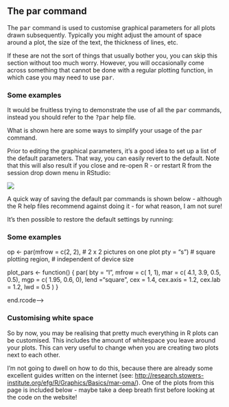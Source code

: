 <html>

<head>
<title>Getting Started with R - Scatterplots</title>
<link rel="stylesheet" type="text/css" href="stylesheet.css">

</head>

<body>

## The par command 

The <tt>par</tt> command is used to customise graphical parameters for all plots drawn subsequently. Typically you might adjust the amount of space around a plot, the size of the text, the thickness of lines, etc.

If these are not the sort of things that usually bother you, you can skip this section without too much worry. However, you will occasionally come across something that cannot be done with a regular plotting function, in which case you may need to use <tt>par</tt>.

### Some examples 

It would be fruitless trying to demonstrate the use of all the <tt>par</tt> commands, instead you should refer to the <tt>?par</tt> help file.

What is shown here are some ways to simplify your usage of the <tt>par</tt> command.

Prior to editing the graphical parameters, it's a good idea to set up a list of the default parameters. That way, you can easily revert to the default. Note that this will also result if you close and re-open R - or restart R from the session drop down menu in RStudio:

<img src="figure/restartR.png">

A quick way of saving the default par commands is shown below - although the R help files recommend against doing it - for what reason, I am not sure!

<!--begin.rcode
original_pars <- par(no.readonly = TRUE)
end.rcode-->

It's then possible to restore the default settings by running:

<!--begin.rcode
par(original_pars)
end.rcode-->

### Some examples 



op <- par(mfrow = c(2, 2), # 2 x 2 pictures on one plot
          pty = "s")       # square plotting region,
                           # independent of device size



plot_pars <- function() {
     par(
     bty = "l", 
     mfrow = c( 1, 1), 
     mar = c( 4.1, 3.9, 0.5, 0.5), 
     mgp = c( 1.95, 0.6, 0), 
     lend  ="square", 
     cex = 1.4, 
     cex.axis = 1.2, 
     cex.lab = 1.2,
     lwd = 0.5
     )
     }

end.rcode-->

### Customising white space 

So by now, you may be realising that pretty much everything in R plots can be customised. This includes the amount of whitespace you leave around your plots. This can very useful to change when you are creating two plots next to each other.

I'm not going to dwell on how to do this, because there are already some excellent guides written on the internet (see: <a href="http://research.stowers-institute.org/efg/R/Graphics/Basics/mar-oma/">http://research.stowers-institute.org/efg/R/Graphics/Basics/mar-oma/</a>). One of the plots from this page is included below - maybe take a deep breath first before looking at the code on the website!

<!--begin.rcode,"the_par_command-1",tidy=FALSE, echo=FALSE

GenericFigure <- function(ID, size1, size2)
{
  plot(0:10, 0:10, type="n", xlab="X", ylab="Y")
  text(5,5, ID, col="red", cex=size1)
  box("plot", col="red")
  mtext("Figure",
        SOUTH<-1, line=3, adj=1.0, cex=size2,   col="blue")
}


# Figure 1.  Default R Plot Area / Figure Area
Figure1 <- function()
{
  oldpar <- par(oma=c(0,0,0,0))  # default values
  GenericFigure("Plot Area", 3,2)
  box("figure", col="blue")
  par(oldpar)
}

Figure2A <- function()
{
  par(oma=c(2,2,2,2))
  GenericFigure("Plot Area", 3,2)

  Margins <- capture.output( par()$mar )
  Margins <- substr(Margins, 5, nchar(Margins))
  Margins <-
       paste("mar = c(", gsub(" ",",",Margins), ")", sep="")
  mtext(Margins,
        NORTH<-3, line=2, adj=0.0, cex=1.5, col="blue")

  # "figure" box and "inner" margin box same for single figure plot
  box("figure",lty="dashed", col="blue")
  box("inner", lty="dotted", col="green")

  mtext("Outer Margin Area",
        SOUTH<-1, line=0.4, adj=1.0, cex=1.5, col="green", outer=TRUE)
  box("outer", lty="solid", col="green")

  OuterMargins <- capture.output( par()$oma )
  OuterMargins <- substr(OuterMargins, 5, nchar(OuterMargins))
  OuterMargins <-
       paste("oma = c(", gsub(" ",",",OuterMargins), ")", sep="")
  mtext(OuterMargins,
        NORTH<-3, line=0.4, adj=0.0, cex=1.5, col="green", outer=TRUE)
}

# Figure 2B.  Additional Annotations.
Figure2B <- function()
{
  Figure2A()

  # Text:  one string per mtext call
  mtext("mar[SOUTH<-1]", SOUTH<-1, at=5, line=2,    cex=1.2, col="blue")
  mtext("mar[WEST<-2]",  WEST <-2, at=5, line=2,    cex=1.2, col="blue")
  mtext("mar[NORTH<-3]", NORTH<-3, at=5, line=0.25, cex=1.2, col="blue")
  mtext("mar[EAST<-4]",  EAST <-4, at=5, line=0.25, cex=1.2, col="blue")

  # Text:  vector of strings in mtext call
  mtext(c("oma[SOUTH<-1]", "oma[WEST<-2]", "oma[NORTH<-3]", "oma[EAST<-4]"),
        c(SOUTH<-1, WEST<-2, NORTH<-3, EAST<-4),
        line=0.4, cex=1.2, col="green", outer=TRUE)
}

Figure2B()
end.rcode-->





</body>

</html>
